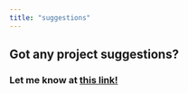 ```yaml
---
title: "suggestions"
---
```


<Nav act={7} />

# Got any project suggestions?
### Let me know at [this link!](https://github.com/Ryyn-Sd/rayyansaidi.com/issues/new/choose)